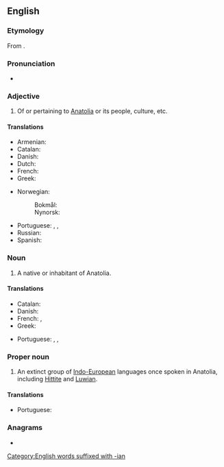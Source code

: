 ==English==
{{wikipedia}}

===Etymology===
From {{suffix|en|Anatolia|n}}.

===Pronunciation===
* {{a|UK}} {{IPA|en|/anəˈtəʊlɪən/}}

===Adjective===
{{en-adj|-}}

# Of or pertaining to [[Anatolia]] or its people, culture, etc.

====Translations====
{{trans-top|of or pertaining to Anatolia or its people, culture, etc.}}
* Armenian: {{t|hy|անատոլիական|sc=Armn}}
* Catalan: {{t|ca|anatòlic}}
* Danish: {{t|da|anatolisk}}
* Dutch: {{t|nl|Anatolisch}}
* French: {{t+|fr|anatolien}}
* Greek: {{t+|el|Ανατολίτης|m|sc=Grek}}
{{trans-mid}}
* Norwegian:
*: Bokmål: {{t|nb|anatolisk}}
*: Nynorsk: {{t|nn|anatolisk}}
* Portuguese: {{t+|pt|anatólio}}, {{t+|pt|anatólico}}, {{t+|pt|anatoliano}}
* Russian: {{t+|ru|анатоли́йски́й}}
* Spanish: {{t+|es|anatolio}}
{{trans-bottom}}

===Noun===
{{en-noun}}

# A native or inhabitant of Anatolia.

====Translations====
{{trans-top|native or inhabitant of Anatolia}}
* Catalan: {{t|ca|anatòlic|m}}
* Danish: {{t|da|anatolier|c}}
* French: {{t+|fr|anatolien|m}}, {{t+|fr|anatolienne|f}}
* Greek: {{t+|el|Ανατολίτης|m}}
{{trans-mid}}
* Portuguese: {{t+|pt|anatólio|m}}, {{t+|pt|anatólico|m}}, {{t+|pt|anatoliano|m}}
{{trans-bottom}}

===Proper noun===
{{en-proper noun}}

# An extinct group of [[Indo-European]] languages once spoken in Anatolia, including [[Hittite]] and [[Luwian]].

====Translations====
{{trans-top|group of languages}}
* Portuguese: {{t+|pt|anatólico|m}}
{{trans-mid}}
{{trans-bottom}}

===Anagrams===
* {{anagrams|en|a=aaailnnot|anational}}

[[Category:English words suffixed with -ian]]